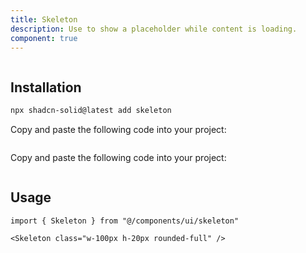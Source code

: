 ```yaml
---
title: Skeleton
description: Use to show a placeholder while content is loading.
component: true
---
```


<ComponentPreview name="skeleton-demo" >

```tsx file=<rootDir>/src/registry/tailwindcss/examples/skeleton-demo.tsx

```

</ComponentPreview>

## Installation

<ComponentInstallation >

```bash
npx shadcn-solid@latest add skeleton
```

<Step >

<StepItem>Copy and paste the following code into your project:</StepItem>
```tsx file=<rootDir>/src/registry/tailwindcss/ui/skeleton.tsx
```

</Step>

<Step >

<StepItem>Copy and paste the following code into your project:</StepItem>
```tsx file=<rootDir>/../packages/unocss/ui/skeleton.tsx
```

</Step>

</ComponentInstallation>

## Usage

```tsx
import { Skeleton } from "@/components/ui/skeleton"
```

```tsx
<Skeleton class="w-100px h-20px rounded-full" />
```
